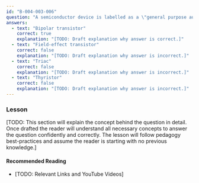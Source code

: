 ```yaml
---
id: "B-004-003-006"
question: "A semiconductor device is labelled as a \"general purpose audio NPN device.\" What is it?"
answers:
  - text: "Bipolar transistor"
    correct: true
    explanation: "[TODO: Draft explanation why answer is correct.]"
  - text: "Field-effect transistor"
    correct: false
    explanation: "[TODO: Draft explanation why answer is incorrect.]"
  - text: "Triac"
    correct: false
    explanation: "[TODO: Draft explanation why answer is incorrect.]"
  - text: "Thyristor"
    correct: false
    explanation: "[TODO: Draft explanation why answer is incorrect.]"
---
```


### Lesson

[TODO: This section will explain the concept behind the question in detail. Once drafted the reader will understand all necessary concepts to answer the question confidently and correctly. The lesson will follow pedagogy best-practices and assume the reader is starting with no previous knowledge.]

#### Recommended Reading

- [TODO: Relevant Links and YouTube Videos]
